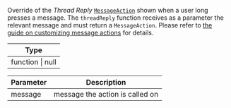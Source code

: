 Override of the _Thread Reply_ [`MessageAction`](../../../../state-and-offline-support/object-types.mdx#messageaction) shown when a user long presses a message.
The `threadReply` function receives as a parameter the relevant message and must return a `MessageAction`.
Please refer to [the guide on customizing message actions](../../../../ui-cookbook/custom-message-actions.mdx) for details.

| Type             |
| ---------------- |
| function \| null |

| Parameter | Description                     |
| --------- | ------------------------------- |
| message   | message the action is called on |
